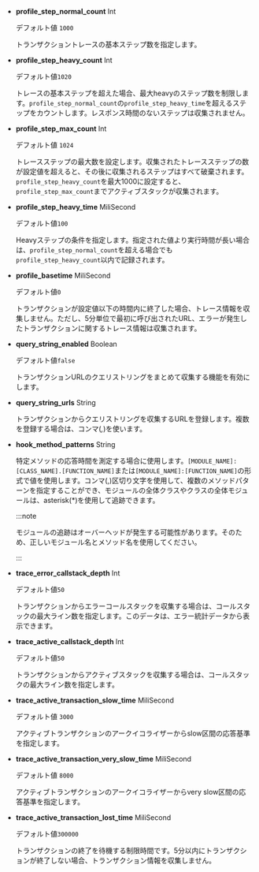-   **profile_step_normal_count** <span class='type'>Int</span>

    デフォルト値 `1000`

    トランザクショントレースの基本ステップ数を指定します。

-   **profile_step_heavy_count** <span class='type'>Int</span>

    デフォルト値`1020`

    トレースの基本ステップを超えた場合、最大heavyのステップ数を制限します。`profile_step_normal_count`の`profile_step_heavy_time`を超えるステップをカウントします。レスポンス時間のないステップは収集されません。

-   **profile_step_max_count** <span class='type'>Int</span>

    デフォルト値 `1024`

    トレースステップの最大数を設定します。収集されたトレースステップの数が設定値を超えると、その後に収集されるステップはすべて破棄されます。`profile_step_heavy_count`を最大1000に設定すると、`profile_step_max_count`までアクティブスタックが収集されます。

-   **profile_step_heavy_time** <span class='type'>MiliSecond</span>

    デフォルト値`100`

    Heavyステップの条件を指定します。指定された値より実行時間が長い場合は、`profile_step_normal_count`を超える場合でも`profile_step_heavy_count`以内で記録されます。

-   **profile_basetime** <span class='type'>MiliSecond</span>

    デフォルト値`0`

    トランザクションが設定値以下の時間内に終了した場合、トレース情報を収集しません。ただし、5分単位で最初に呼び出されたURL、エラーが発生したトランザクションに関するトレース情報は収集されます。

-   **query_string_enabled** <span class='type'>Boolean</span>

    デフォルト値`false`

    トランザクションURLのクエリストリングをまとめて収集する機能を有効にします。

-   **query_string_urls** <span class='type'>String</span>

    トランザクションからクエリストリングを収集するURLを登録します。複数を登録する場合は、コンマ(_,_)を使います。  

-   **hook_method_patterns** <span class='type'>String</span>

    特定メソッドの応答時間を測定する場合に使用します。`[MODULE_NAME]:[CLASS_NAME].[FUNCTION_NAME]`または`[MODULE_NAME]:[FUNCTION_NAME]`の形式で値を使用します。コンマ(,)区切り文字を使用して、複数のメソッドパターンを指定することができ、モジュールの全体クラスやクラスの全体モジュールは、asterisk(\*)を使用して追跡できます。 

    :::note

    モジュールの追跡はオーバーヘッドが発生する可能性があります。そのため、正しいモジュール名とメソッド名を使用してください。

    :::

-   **trace_error_callstack_depth** <span class='type'>Int</span>

    デフォルト値`50`

    トランザクションからエラーコールスタックを収集する場合は、コールスタックの最大ライン数を指定します。このデータは、エラー統計データから表示できます。       

-   **trace_active_callstack_depth** <span class='type'>Int</span>

    デフォルト値`50`

    トランザクションからアクティブスタックを収集する場合は、コールスタックの最大ライン数を指定します。

-   **trace_active_transaction_slow_time** <span class='type'>MiliSecond</span>

    デフォルト値 `3000`

    アクティブトランザクションのアークイコライザーからslow区間の応答基準を指定します。   

-   **trace_active_transaction_very_slow_time** <span class='type'>MiliSecond</span>

    デフォルト値 `8000`

    アクティブトランザクションのアークイコライザーからvery slow区間の応答基準を指定します。  

-   **trace_active_transaction_lost_time** <span class='type'>MiliSecond</span>

    デフォルト値`300000`

    トランザクションの終了を待機する制限時間です。5分以内にトランザクションが終了しない場合、トランザクション情報を収集しません。 
